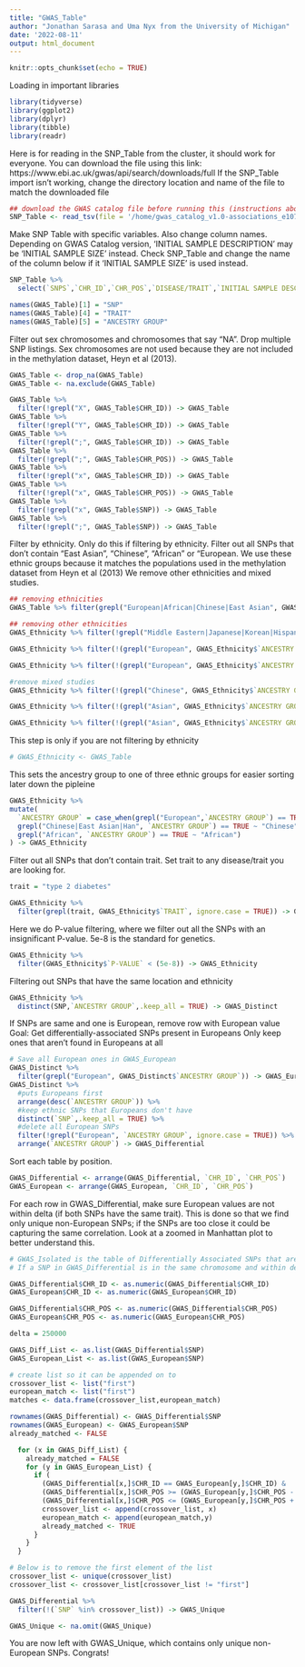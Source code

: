 ---
title: "GWAS_Table"
author: "Jonathan Sarasa and Uma Nyx from the University of Michigan"
date: '2022-08-11'
output: html_document
---

```{r setup, include=FALSE}
knitr::opts_chunk$set(echo = TRUE)
```

Loading in important libraries
```{r}
library(tidyverse)
library(ggplot2)
library(dplyr)
library(tibble)
library(readr)
```

Here is for reading in the SNP_Table from the cluster, it should work for everyone.
You can download the file using this link: https://www.ebi.ac.uk/gwas/api/search/downloads/full
If the SNP_Table import isn't working, change the directory location and name of the file to match the downloaded file
```{r}
## download the GWAS catalog file before running this (instructions above)
SNP_Table <- read_tsv(file = '/home/gwas_catalog_v1.0-associations_e107_r2022-07-30.tsv')
```

Make SNP Table with specific variables. Also change column names.
Depending on GWAS Catalog version, 'INITIAL SAMPLE DESCRIPTION' may be 'INITIAL SAMPLE SIZE' instead. Check SNP_Table and change the name of the column below if it 'INITIAL SAMPLE SIZE' is used instead.
```{r}
SNP_Table %>%
  select(`SNPS`,`CHR_ID`,`CHR_POS`,`DISEASE/TRAIT`,`INITIAL SAMPLE DESCRIPTION`,`P-VALUE`) -> GWAS_Table

names(GWAS_Table)[1] = "SNP"
names(GWAS_Table)[4] = "TRAIT"
names(GWAS_Table)[5] = "ANCESTRY GROUP"
```

Filter out sex chromosomes and chromosomes that say "NA". Drop multiple SNP listings. Sex chromosomes are not used because they are not included in the methylation dataset, Heyn et al (2013).
```{r}
GWAS_Table <- drop_na(GWAS_Table)
GWAS_Table <- na.exclude(GWAS_Table)

GWAS_Table %>%
  filter(!grepl("X", GWAS_Table$CHR_ID)) -> GWAS_Table
GWAS_Table %>%
  filter(!grepl("Y", GWAS_Table$CHR_ID)) -> GWAS_Table
GWAS_Table %>%
  filter(!grepl(";", GWAS_Table$CHR_ID)) -> GWAS_Table
GWAS_Table %>%
  filter(!grepl(";", GWAS_Table$CHR_POS)) -> GWAS_Table
GWAS_Table %>% 
  filter(!grepl("x", GWAS_Table$CHR_ID)) -> GWAS_Table
GWAS_Table %>% 
  filter(!grepl("x", GWAS_Table$CHR_POS)) -> GWAS_Table
GWAS_Table %>%
  filter(!grepl("x", GWAS_Table$SNP)) -> GWAS_Table
GWAS_Table %>%
  filter(!grepl(";", GWAS_Table$SNP)) -> GWAS_Table
```


Filter by ethnicity. Only do this if filtering by ethnicity.
Filter out all SNPs that don't contain "East Asian", "Chinese", "African" or "European. We use these ethnic groups because it matches the populations used in the methylation dataset from Heyn et al (2013)
We remove other ethnicities and mixed studies.
```{r}
## removing ethnicities
GWAS_Table %>% filter(grepl("European|African|Chinese|East Asian", GWAS_Table$`ANCESTRY GROUP`)) -> GWAS_Ethnicity

## removing other ethnicities
GWAS_Ethnicity %>% filter(!grepl("Middle Eastern|Japanese|Korean|Hispanic", GWAS_Ethnicity$`ANCESTRY GROUP`)) -> GWAS_Ethnicity

GWAS_Ethnicity %>% filter(!(grepl("European", GWAS_Ethnicity$`ANCESTRY GROUP`)& grepl("African", GWAS_Ethnicity$`ANCESTRY GROUP`))) -> GWAS_Ethnicity

GWAS_Ethnicity %>% filter(!(grepl("European", GWAS_Ethnicity$`ANCESTRY GROUP`)& grepl("Chinese", GWAS_Ethnicity$`ANCESTRY GROUP`))) -> GWAS_Ethnicity

#remove mixed studies
GWAS_Ethnicity %>% filter(!(grepl("Chinese", GWAS_Ethnicity$`ANCESTRY GROUP`)& grepl("African", GWAS_Ethnicity$`ANCESTRY GROUP`))) -> GWAS_Ethnicity

GWAS_Ethnicity %>% filter(!(grepl("Asian", GWAS_Ethnicity$`ANCESTRY GROUP`)& grepl("African", GWAS_Ethnicity$`ANCESTRY GROUP`))) -> GWAS_Ethnicity

GWAS_Ethnicity %>% filter(!(grepl("Asian", GWAS_Ethnicity$`ANCESTRY GROUP`)& grepl("European", GWAS_Ethnicity$`ANCESTRY GROUP`))) -> GWAS_Ethnicity

```

This step is only if you are not filtering by ethnicity
```{r}
# GWAS_Ethnicity <- GWAS_Table
```

This sets the ancestry group to one of three ethnic groups for easier sorting later down the pipleine
```{r}
GWAS_Ethnicity %>%
mutate(
  `ANCESTRY GROUP` = case_when(grepl("European",`ANCESTRY GROUP`) == TRUE ~ "European",
  grepl("Chinese|East Asian|Han", `ANCESTRY GROUP`) == TRUE ~ "Chinese",
  grepl("African", `ANCESTRY GROUP`) == TRUE ~ "African")
) -> GWAS_Ethnicity
```

Filter out all SNPs that don't contain trait.
Set trait to any disease/trait you are looking for.
```{r}
trait = "type 2 diabetes"

GWAS_Ethnicity %>%
  filter(grepl(trait, GWAS_Ethnicity$`TRAIT`, ignore.case = TRUE)) -> GWAS_Ethnicity
```

Here we do P-value filtering, where we filter out all the SNPs with an insignificant P-value. 5e-8 is the standard for genetics.
```{r}
GWAS_Ethnicity %>%
  filter(GWAS_Ethnicity$`P-VALUE` < (5e-8)) -> GWAS_Ethnicity
```

Filtering out SNPs that have the same location and ethnicity
```{r}
GWAS_Ethnicity %>%
  distinct(SNP,`ANCESTRY GROUP`,.keep_all = TRUE) -> GWAS_Distinct

```

If SNPs are same and one is European, remove row with European value
Goal: Get differentially-associated SNPs present in Europeans
Only keep ones that aren't found in Europeans at all
```{r}
# Save all European ones in GWAS_European
GWAS_Distinct %>% 
  filter(grepl("European", GWAS_Distinct$`ANCESTRY GROUP`)) -> GWAS_European
GWAS_Distinct %>%
  #puts Europeans first
  arrange(desc(`ANCESTRY GROUP`)) %>% 
  #keep ethnic SNPs that Europeans don't have
  distinct(`SNP`,.keep_all = TRUE) %>% 
  #delete all European SNPs
  filter(!grepl("European", `ANCESTRY GROUP`, ignore.case = TRUE)) %>%
  arrange(`ANCESTRY GROUP`) -> GWAS_Differential
```

Sort each table by position.
```{r}
GWAS_Differential <- arrange(GWAS_Differential, `CHR_ID`, `CHR_POS`)
GWAS_European <- arrange(GWAS_European, `CHR_ID`, `CHR_POS`)
```

For each row in GWAS_Differential, make sure European values are not within delta (if both SNPs have the same trait). This is done so that we find only unique non-European SNPs; if the SNPs are too close it could be capturing the same correlation. Look at a zoomed in Manhattan plot to better understand this.
```{r}
# GWAS_Isolated is the table of Differentially Associated SNPs that are not within delta of a European SNP
# If a SNP in GWAS_Differential is in the same chromosome and within delta of a SNP in GWAS_European, remove it

GWAS_Differential$CHR_ID <- as.numeric(GWAS_Differential$CHR_ID)
GWAS_European$CHR_ID <- as.numeric(GWAS_European$CHR_ID)

GWAS_Differential$CHR_POS <- as.numeric(GWAS_Differential$CHR_POS)
GWAS_European$CHR_POS <- as.numeric(GWAS_European$CHR_POS)

delta = 250000

GWAS_Diff_List <- as.list(GWAS_Differential$SNP)
GWAS_European_List <- as.list(GWAS_European$SNP)

# create list so it can be appended on to
crossover_list <- list("first")
european_match <- list("first")
matches <- data.frame(crossover_list,european_match)

rownames(GWAS_Differential) <- GWAS_Differential$SNP
rownames(GWAS_European) <- GWAS_European$SNP
already_matched <- FALSE

  for (x in GWAS_Diff_List) {
    already_matched = FALSE
    for (y in GWAS_European_List) {
      if (
        (GWAS_Differential[x,]$CHR_ID == GWAS_European[y,]$CHR_ID) &
        (GWAS_Differential[x,]$CHR_POS >= (GWAS_European[y,]$CHR_POS - delta)) &
        (GWAS_Differential[x,]$CHR_POS <= (GWAS_European[y,]$CHR_POS + delta)) & !already_matched) {
        crossover_list <- append(crossover_list, x)
        european_match <- append(european_match,y)
        already_matched <- TRUE
      }
    }
  }

# Below is to remove the first element of the list
crossover_list <- unique(crossover_list)
crossover_list <- crossover_list[crossover_list != "first"]

GWAS_Differential %>% 
  filter(!(`SNP` %in% crossover_list)) -> GWAS_Unique

GWAS_Unique <- na.omit(GWAS_Unique)
```

You are now left with GWAS_Unique, which contains only unique non-European SNPs. Congrats!
